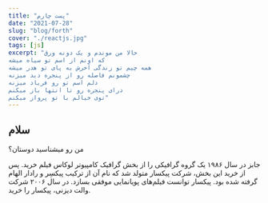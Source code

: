 ```yaml
---
title: "پست چارم"
date: "2021-07-28"
slug: "blog/forth"
cover: "./reactjs.jpg"
tags: [js]
excerpt: "حالا من موندم و یک دونه ورق
که اونم از اسم تو سیاه میشه
همه چیم تو زندگی آخرش به پای تو هدر میشه
چشمونم فاصله رو از پنجره دید میزنه
دلم اسم تو رو فریاد میزنه
درای پنجره رو تا انتها باز میکنم
توی خیالم با تو پرواز میکنم"
---
```


## سلام

من رو میشناسید دوستان؟

جابز در سال ۱۹۸۶ یک گروه گرافیکی را از بخش گرافیک کامپیوتر لوکاس فیلم خرید. پس از خرید این بخش، شرکت پیکسار متولد شد که نام آن از ترکیب پیکسِر و رادار الهام گرفته شده بود. پیکسار توانست فیلم‌های پویانمایی موفقی بسازد. در سال ۲۰۰۶ شرکت والت دیزنی، پیکسار را خرید.
